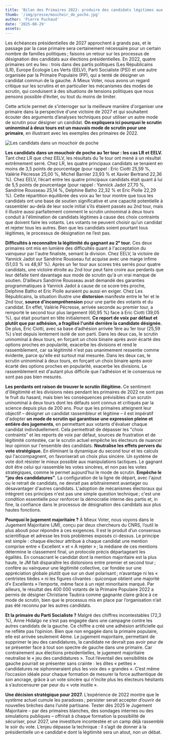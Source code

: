 ```yaml
---
title: 'Bilan des Primaires 2022: produire des candidats légitimes aux élections présidentielles de 2027'
thumb: '/img/presse/mouchoir_de_poche.jpg'
author: 'Pierre Puchaud'
date: '2025-08-29'
assets:
---
```

Les échéances présidentielles de 2027 approchent à grands pas, et le passage par la case primaire sera certainement nécessaire pour un certain nombre de familles politiques ; faisons un retour sur les processus de désignation des candidats aux élections présidentielles. En 2022, quatre primaires ont eu lieu : trois dans des partis politiques (Les Républicains (LR), Europe Écologie Les Verts (EELV), Parti Socialiste (PS)) et une autre organisée par la Primaire Populaire (PP), qui a tenté de désigner un candidat commun de la gauche. À Mieux Voter, nous avons un regard critique sur les scrutins et en particulier les mécanismes des modes de scrutin, qui conduisent à des situations de tensions politiques que nous pensons possible d’éviter, ou tout du moins de limiter.

Cette article permet de s'interroger sur la meilleure manière d'organiser une primaire dans la perspective d'une victoire de 2027 et qui souhaitent écouter des arguments d’analyses techniques pour utiliser un autre mode de scrutin pour désigner un candidat. **On expliquera ici pourquoi le scrutin uninominal à deux tours est un mauvais mode de scrutin pour une primaire**, en illustrant avec les exemples des primaires de 2022.

![Les candidats dans un mouchoir de poche](/img/presse/mouchoir_de_poche.jpg)

**Les candidats dans un mouchoir de poche au 1er tour : les cas LR et EELV.** Tant chez LR que chez EELV, les résultats du 1e tour ont mené à un résultat extrêmement serré. Chez LR, les quatre principaux candidats se tenaient en moins de 3,5 points de pourcentage (pour rappel : Eric Ciotti 25,59 %, Valérie Pécresse 25,00 %, Michel Barnier 23,93 % et Xavier Bertrand 22,36 %). Chez EELV, l’écart entre les quatre principaux candidats était quant à lui de 5,5 points de pourcentage (pour rappel : Yannick Jadot 27,70 %, Sandrine Rousseau 25,14 %, Delphine Batho 22,32 % et Eric Piolle 22,29 %). Cette répartition équilibrée des voix au 1er tour montre que tous les candidats ont une base de soutien significative et une capacité potentielle à rassembler au-delà de leur socle initial s’ils étaient passés au 2nd tour, mais il illustre aussi parfaitement comment le scrutin uninominal à deux tours conduit à l'élimination de candidats légitimes à cause des choix contraints que doivent faire les votants. Les votants ne peuvent choisir qu’un candidat et rejeter tous les autres. Bien que les candidats soient pourtant tous légitimes, le processus de désignation ne l’est pas. 

**Difficultés à reconnaître la légitimité du gagnant au 2ᵉ tour.** Ces deux primaires ont mis en lumière des difficultés quant à l'acceptation du vainqueur par l'autre finaliste, semant la division. Chez EELV, la victoire de Yannick Jadot sur Sandrine Rousseau fut acquise avec une marge infime (51,03 % vs 48,97 %). Après un 1er tour aux scores très serrés pour quatre candidats, une victoire étroite au 2nd tour peut faire croire aux perdants que leur défaite tient davantage aux mode de scrutin qu'à un vrai manque de soutien. D’ailleurs Sandrine Rousseau avait demandé des garanties programmatiques à Yannick Jadot à cause de ce score très proche, Delphine Batho et Eric Piolle auraient pu aussi en exiger. Chez Les Républicains, la situation illustre une **distorsion** manifeste entre le 1er et le 2nd tour, **source d'incompréhension** pour une partie des votants et du candidat. En effet, Valérie Pécresse, arrivée seconde au premier tour, a remporté le second tour plus largement (60,95 %) face à Eric Ciotti (39,05 %), qui était pourtant en tête initialement. **Ce report de voix par défaut et plutôt que par adhésion, a fragilisé l'unité derrière la candidate désignée.** De plus, Éric Ciotti, avec sa base d’adhésion arrivée 1ère au 1er tour (25,59 %) s’est depuis lentement isolé de son parti. 
Dans les deux cas, le scrutin uninominal à deux tours, en forçant un choix binaire après avoir écarté des options proches en popularité, exacerbe les divisions et rend le rassemblement, car sa légitimité n'est pas unanimement ressentie comme évidente, parce qu'elle est surtout mal mesurée.
Dans les deux cas, le scrutin uninominal à deux tours, en forçant un choix binaire après avoir écarté des options proches en popularité, exacerbe les divisions. Le rassemblement est d'autant plus difficile que l'adhésion et le consensus ne sont pas pas bien mesurés.

**Les perdants ont raison de trouver le scrutin illégitime.** Ce sentiment d'illégitimité et les divisions nées pendant les primaires de 2022 ne sont pas le fruit du hasard, mais bien les conséquences prévisibles d'un scrutin uninominal à deux tours dont les défauts sont connus et critiqués par la science depuis plus de 200 ans. Pour que les primaires atteignent leur objectif – désigner un candidat rassembleur et légitime – il est impératif d'adopter **un mode de scrutin qui garantisse une expression pleine et entière des jugements**, en permettant aux votants d'évaluer chaque candidat individuellement. Cela permettrait de dépasser les "choix contraints" et les reports de voix par défaut, sources de frustration et de légitimité contestée, car le scrutin actuel empêche les électeurs de nuancer leur opinion sur l'ensemble des candidats. **Neutralise les effets pervers du vote stratégique.** En éliminant la dynamique du second tour et les calculs qui l'accompagnent, on favoriserait un choix plus sincère. Un système de vote doit résister le mieux possible aux manipulations tactiques. Le gagnant doit être celui qui rassemble les votes sincères, et non pas les votes stratégiques, comme le permet aujourd’hui le mode de scrutin. **Empêche le "jeu des candidatures”**. La configuration de la ligne de départ, avec l'ajout ou le retrait de candidats, ne devrait pas arbitrairement avantager ou désavantager d'autres candidats. L'adoption de mécanismes électoraux qui intègrent ces principes n'est pas une simple question technique ; c'est une condition essentielle pour renforcer la démocratie interne des partis et, in fine, la confiance dans le processus de désignation des candidats aux plus hautes fonctions.

**Pourquoi le jugement majoritaire ?** À Mieux Voter, nous voyons dans le Jugement Majoritaire (JM), conçu par deux chercheurs du CNRS, l’outil le plus abouti pour répondre à ces exigences. Il est  le produit d’un consensus scientifique et adresse les trois problèmes exposés ci-dessus. Le principe est simple : chaque électeur attribue à chaque candidat une mention comprise entre « Excellent » et « À rejeter » ; la médiane de ces mentions détermine le classement final, un protocole précis départageant les égalités. En consacrant le candidat dont la mention majoritaire est la plus haute, le JM fait disparaître les distorsions entre premier et second tour ; confère au vainqueur une légitimité collective, car fondée sur une appréciation globale plutôt que sur un duel polarisant ; n’avantage ni les « centristes tièdes » ni les figures clivantes : quiconque obtient une majorité d’« Excellents » l’emporte, même face à un rejet minoritaire marqué. Par ailleurs, le résultat des 400 000 votants de la Primaire Populaire 2022 a permis de désigner Christiane Taubira comme gagnante claire grâce à ce mode de scrutin, bien que le processus mis en place par l’organisation n’ait pas été reconnu par les autres candidats.


**Et la primaire du Parti Socialiste ?** Malgré des chiffres incontestables (72,3 %), Anne Hidalgo ne s’est pas engagée dans une campagne contre les autres candidats de la gauche. Ce chiffre a créé une adhésion artificielle qui ne reflète pas l’opinion. Bien que non engagée dans la primaire populaire, elle est arrivée seulement 4ème. Le jugement majoritaire, permettant de supprimer le jeu des candidatures, la candidate ne devrait pas avoir peur de se présenter face à tout son spectre de gauche dans une primaire. Car contrairement aux élections présidentielles, le jugement majoritaire neutralise le « jeu des candidatures ». Tout l’éventail des sensibilités de gauche pourrait se présenter sans crainte : les dites « petites » candidatures ne siphonneraient plus les voix des « grandes ». C’est même l’occasion idéale pour chaque formation de mesurer la force authentique de son ancrage, grâce à un vote sincère qui n’incite plus les électeurs hésitants à s’autocensurer par peur du « vote inutile ».

**Une décision stratégique pour 2027.** L’expérience de 2022 montre que le système actuel cumule les paradoxes ; persister serait accepter d’ouvrir de nouvelles brèches dans l’unité partisane. Tester dès 2025 le Jugement Majoritaire – par des primaires blanches, des sondages internes ou des simulations publiques – offrirait à chaque formation la possibilité de sécuriser, pour 2027, une investiture incontestée et un camp déjà rassemblé le soir du vote. L’enjeu dépasse la technique : il s’agit de donner à la présidentielle un·e candidat·e dont la légitimité sera un atout, non un débat.

